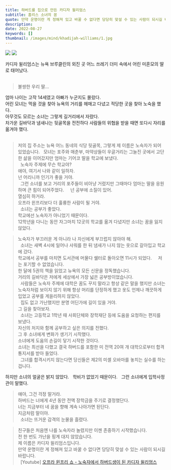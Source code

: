 ```yaml
---
title: 하버드를 집으로 만든 카디자 윌리엄스
subtitle: 홈리스 소녀의 꿈
quote: 만약 운명이란 게 정해져 있고 바꿀 수 없다면 당당히 맞설 수 있는 사람이 되시길 바랍니다.  
description: 
date: 2022-08-27
keywords: []
thumbnail: /images/mind/khadijah-williams/1.jpg
---
```


![](/images/mind/khadijah-williams/1.jpg)
![](/images/mind/khadijah-williams/2.jpg)

카디자 윌리엄스는 뉴욕 브루클린의 외진 곳 어느 쓰레기 더미 속에서 어린 미혼모의 딸로 태어났다.  
 
> 불쌍한 우리 딸...  

엄마 나이는 고작 14세였고 아빠가 누군지도 몰랐다.  
어린 모녀는 먹을 것을 찾아 뉴욕의 거리를 헤매고 다녔고 적당한 곳을 찾아 노숙을 했다.  
아무것도 모르는 소녀는 그렇게 길거리에서 자랐다.  
차가운 길바닥과 냄새나는 뒷골목을 전전하다 사람들의 위협을 받을 때면 또다시 자리를 옮겨야 했다.  
 
> 저의 집 주소는 뉴욕 어느 동네의 식당 뒷골목, 그렇게 제 이름은 노숙자가 되어 있었습니다. 
 
모녀는 포주와 매춘부, 마약상들이 우글거리는 그늘진 곳에서 고단한 삶을 이어갔지만 엄마는 기어코 딸을 학교에 보냈다.  
 
> 노숙자 주제에 무슨 학교야?  
> 애야, 여기서 나와 같이 일하자.   
> 넌 어리니까 인기가 좋을 거야.  
 
그런 소녀를 보고 거리의 포주들이 비아냥 거렸지만 그때마다 엄마는 딸을 응원하며 큰 힘이 되어주었다.   
 
> 넌 공부에 소질이 있어.   
> 열심히 하거라.  
> 오프라 윈프리보다 더 훌륭한 사람이 될 거야.  
 
소녀는 공부가 좋았다.   
학교에선 노숙자가 아니었기 때문이다.  
12학년을 다니는 동안 자그마치 12곳의 학교를 옮겨 다녔지만 소녀는 꿈을 잃지 않았다.  

> 노숙자가 부끄러운 게 아니라 나 자신에게 부끄럽지 않아야 해.  
 
소녀는 새벽 4시에 일어나 샤워를 한 뒤 냄새가 나지 않는 옷으로 갈아입고 학교에 갔다.  
학교에서 공부를 마치면 도서관에 머물다 쉘터로 돌아오면 11시가 되었다.   
 
> 저는 포기할 수 없었습니다.  
> 한 달에 5권의 책을 읽었고 뉴욕의 모든 신문을 정독했습니다.  
> 거리의 길바닥은 저에게 세상에서 가장 넓은 공부방이었습니다.  
 
사람들은 노숙자 주제에 대학은 꿈도 꾸지 말라고 항상 같은 말을 했지만 소녀는 노숙자처럼 보이지 않기 위해 항상 머리를 단정하게 했고 옷도 언제나 깨끗하게 입었고 공부를 게을리하지 않았다.  
 
> 집도 없고 가난했지만 분명 어딘가에 길이 있을 거야.  
> 그 길을 찾아보자.  
 
소녀는 고등학교 1학년 때 사회단체와 장학재단 등에 도움을 요청하는 편지를 보냈다.  
자신의 처지와 함께 공부하고 싶은 의지를 전했다.  
그 후 소녀에게 변화가 생기기 시작했다.   
소녀에게 도움의 손길이 닿기 시작한 것이다.  
소녀는 최선을 다했고 결국 하버드를 포함한 미 전역 20여 개 대학으로부터 합격통지서를 받아 들었다.  
 
> 그녀를 합격시키지 않는다면 당신들은 제2의 미셸 오바마를 놓치는 실수를 하는 겁니다.  

하지만 소녀의 얼굴은 밝지 않았다.   
학비가 없었기 때문이다.   
그런 소녀에게 입학사정관이 말했다.   
 
> 얘야, 그건 걱정 말거라.  
> 하버드는 너에게 4년 동안 전액 장학금을 주기로 결정했단다.  
> 너는 지금부터 네 꿈을 향해 계속 나아가면 된단다.  
> 지금처럼 말이야.  
 
소녀는 뜨거운 감격의 눈물을 흘렸다.   

> 친구들은 처음엔 나를 노숙자라 놀렸지만 이젠 존중하기 시작했습니다.  
> 전 한 번도 가난을 핑계 대지 않았습니다.  
> 제 이름은 카디자 윌리엄스입니다.  
> 만약 운명이란 게 정해져 있고 바꿀 수 없다면 당당히 맞설 수 있는 사람이 되시길 바랍니다.  
 
[Youtube] [오프라 윈프리 쇼 - 노숙자에서 하버드생이 된 카디자 윌리엄스](https://youtu.be/btRO3KhkUWs)